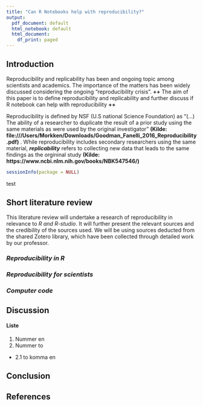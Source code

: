 ```yaml
---
title: "Can R Notebooks help with reproducibility?"
output:
  pdf_document: default
  html_notebook: default
  html_document:
    df_print: paged
---
```


## **Introduction**

Reproducibility and replicability has been and ongoing topic among scientists and academics. The importance of the matters has been widely discussed considering the ongoing "reproducibility crisis". **++** The aim of this paper is to define reproducibility and replicability and further discuss if R notebook can help with reproducibility **++** 

Reproducibility is defined by NSF (U.S national Science Foundation) as "(...) The ability of a researcher to duplicate the result of a prior study using the same materials as were used by the original investigator" **(Kilde: file:///Users/Morkken/Downloads/Goodman_Fanelli_2016_Reproducibility.pdf)** . While reproducibility includes secondary researchers using the same material, ***replicability*** refers to collecting new data that leads to the same findings as the orgininal study **(Kilde: https://www.ncbi.nlm.nih.gov/books/NBK547546/)**


```r
sessionInfo(package = NULL)
```

test 

## **Short literature review**

This literature review will undertake a research of reproducibility in relevance to *R and R-studio*. It will further present the relevant sources and the credibility of the sources used. We will be using sources deducted from the shared Zotero library, which have been collected through detailed work by our professor. 

### ***Reproducibility in R***

### ***Reproducibility for scientists***

### ***Computer code***

## **Discussion**

#### Liste
1. Nummer en
2. Nummer to
  * 2.1 to komma en

## **Conclusion**

## **References**

